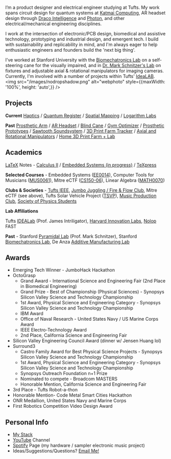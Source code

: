 
<NameTransition />

<Quote />

I’m a product designer and electrical engineer studying at Tufts. My work spans circuit design for quantum systems at [Katmai Computing](https://www.katmaicomputing.com/), AR headset design through [Draco Intelligence](https://www.dracointelligence.com/) and [Photon](/n/photon), and other electrical/mechanical engineering disciplines.


I work at the intersection of electronic/PCB design, biomedical and assistive technology, prototyping and industrial design, and emergent tech. I build with sustainability and replicability in mind, and I'm always eager to help enthusiastic engineers and founders build the 'next big thing'.

I've worked at Stanford University with the [Biomechatronics Lab](https://biomechatronics.stanford.edu/) on a self-steering cane for the visually impaired, and in [Dr. Mark Schnitzer's Lab](https://pyramidal.stanford.edu/) on fixtures and adjustable axial & rotational manipulators for imaging cameras. Currently, I'm involved with a number of projects within Tufts' [IdeaLAB](https://sites.tufts.edu/idea/).
<img 
    src="/images/nodropshadow.png" 
    alt="webphoto" 
    style={{maxWidth: '100%', height: 'auto',}}
      />

## Projects

<Columns>
  <Column>

  **Current**
    [Haptics](/n/smarthug) / 
    [Quantum Register](/n/katmai) / 
    [Spatial Mapping](/n/spatial) / 
    [Logarithm Labs](/n/wip)

  </Column>

  <Column>

  **Past**
    [Prosthetic Arm](/n/octograsp) / 
    [AR Headset](/n/photon) / 
    [Blind Cane](/n/surround) / 
    [Gym Optimizer](https://devpost.com/software/gymbo) / 
    [Prosthetic Prototypes](/n/prosthetics) / 
    [Sawtooth Soundsystem](https://www.instagram.com/sawtoothsoundsystem/) / 
    [3D Print Farm Tracker](/n/3dprint) / 
    [Axial and Rotational Manipulators](/n/pyramidal) / 
    [Home 3D Print Farm + Lab](/n/homeprintfarm)


  </Column>
</Columns>

## Academics
[LaTeX](https://www.latex-project.org/about/) Notes  - [Calculus II](/n/calc2latex) / [Embedded Systems (in progress)](/n/embedded) / [TeXpress](/n/texpress)

**Selected Courses** - Embedded Systems ([EE0014](https://www.ece.tufts.edu/ee/14/)), Computer Tools for Musicians ([MUS0061](https://mma.pages.tufts.edu/ctfm/)), Mitre eCTF ([CS150-06](https://www.cs.tufts.edu/t/courses/description/spring2025/CS/150-06)), Linear Algebra ([MATH0070](https://universitycollege.tufts.edu/courses/browse/linear-algebra))

**Clubs & Societies** - [Tufts IEEE](https://tufts.presence.io/organization/institute-of-electrical-and-electronics-engineers-ieee), [Jumbo Juggling / Fire & Flow Club](https://tufts.presence.io/organization/jumbo-fire-flow), Mitre eCTF (see above), Tufts Solar Vehicle Project ([TSVP](https://sites.tufts.edu/solarvp/)), [Music Production Club](https://www.instagram.com/musicprodclub/), [Society of Physics Students](https://as.tufts.edu/physics/resources/society-physics-students)

**Lab Affiliations**

Tufts [IDEALab](https://sites.tufts.edu/idea/) (Prof. James Intriligator), [Harvard Innovation Labs](https://innovationlabs.harvard.edu/), [Nolop](https://nolop.org/) FAST

**Past** - Stanford [Pyramidal Lab](https://pyramidal.stanford.edu/) (Prof. Mark Schnitzer), Stanford [Biomechatronics Lab](https://biomechatronics.stanford.edu/), De Anza [Additive Manufacturing Lab](https://www.deanza.edu/dmt/)

## Awards

- Emerging Tech Winner - JumboHack Hackathon
- OctoGrasp
    - Grand Award - International Science and Engineering Fair (2nd Place in Biomedical Engineering)
    - Grand Prize - Best of Championship (Physical Sciences) - Synopsys Silicon Valley Science and Technology Championship
    - 1st Award, Physical Science and Engineering Category - Synopsys Silicon Valley Science and Technology Championship
    - IBM Award
    - Office of Naval Research - United States Navy / US Marine Corps Award
    - IEEE Electro-Technology Award
    - 2nd Place, California Science and Engineering Fair
- Silicon Valley Engineering Council Award (dinner w/ Jensen Huang lol)
- Surround3
    - Castro Family Award for Best Physical Science Projects - Synopsys Silicon Valley Science and Technology Championship
    - 1st Award, Physical Science and Engineering Category - Synopsys Silicon Valley Science and Technology Championship
    - Synopsys Outreach Foundation n+1 Prize
    - Nominated to compete - Broadcom MASTERS
    - Honorable Mention, California Science and Engineering Fair
- 3rd Place - Tufts Robot-a-thon
- Honorable Mention- Code Metal Smart Cities Hackathon
- ONR Medallion, United States Navy and Marine Corps
- First Robotics Competition Video Design Award

## Personal Info
- [My Stack](/n/mystack)
- [YouTube](https://www.youtube.com/@DanielESiegel) Channel
- [Spotify](https://open.spotify.com/artist/3zemT3IjcD6G4nKj7q6GvB) Page (my hardware / sampler electronic music project)
- Ideas/Suggestions/Questions? [Email Me!](mailto:daniel.siegel@tufts.edu)